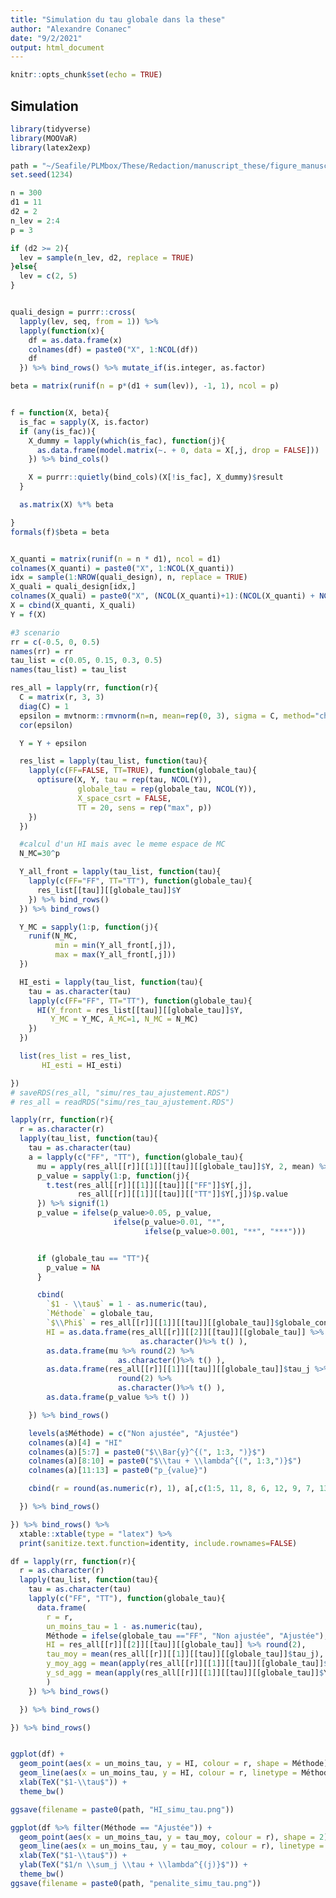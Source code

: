 ```yaml
---
title: "Simulation du tau globale dans la these"
author: "Alexandre Conanec"
date: "9/2/2021"
output: html_document
---
```


```r
knitr::opts_chunk$set(echo = TRUE)
```

## Simulation

```r
library(tidyverse)
library(MOOVaR)
library(latex2exp)

path = "~/Seafile/PLMbox/These/Redaction/manuscript_these/figure_manuscript/"
set.seed(1234)

n = 300
d1 = 11
d2 = 2
n_lev = 2:4
p = 3

if (d2 >= 2){
  lev = sample(n_lev, d2, replace = TRUE)
}else{
  lev = c(2, 5)
}


quali_design = purrr::cross(
  lapply(lev, seq, from = 1)) %>%
  lapply(function(x){
    df = as.data.frame(x)
    colnames(df) = paste0("X", 1:NCOL(df))
    df
  }) %>% bind_rows() %>% mutate_if(is.integer, as.factor)

beta = matrix(runif(n = p*(d1 + sum(lev)), -1, 1), ncol = p)


f = function(X, beta){
  is_fac = sapply(X, is.factor)
  if (any(is_fac)){
    X_dummy = lapply(which(is_fac), function(j){
      as.data.frame(model.matrix(~. + 0, data = X[,j, drop = FALSE]))
    }) %>% bind_cols()

    X = purrr::quietly(bind_cols)(X[!is_fac], X_dummy)$result
  }

  as.matrix(X) %*% beta

}
formals(f)$beta = beta


X_quanti = matrix(runif(n = n * d1), ncol = d1)
colnames(X_quanti) = paste0("X", 1:NCOL(X_quanti))
idx = sample(1:NROW(quali_design), n, replace = TRUE)
X_quali = quali_design[idx,]
colnames(X_quali) = paste0("X", (NCOL(X_quanti)+1):(NCOL(X_quanti) + NCOL(X_quali)))
X = cbind(X_quanti, X_quali)
Y = f(X)
```

```r
#3 scenario
rr = c(-0.5, 0, 0.5)
names(rr) = rr
tau_list = c(0.05, 0.15, 0.3, 0.5)
names(tau_list) = tau_list

res_all = lapply(rr, function(r){
  C = matrix(r, 3, 3)
  diag(C) = 1
  epsilon = mvtnorm::rmvnorm(n=n, mean=rep(0, 3), sigma = C, method="chol")
  cor(epsilon)

  Y = Y + epsilon

  res_list = lapply(tau_list, function(tau){
    lapply(c(FF=FALSE, TT=TRUE), function(globale_tau){
      optisure(X, Y, tau = rep(tau, NCOL(Y)),
               globale_tau = rep(globale_tau, NCOL(Y)),
               X_space_csrt = FALSE,
               TT = 20, sens = rep("max", p))
    })
  })

  #calcul d'un HI mais avec le meme espace de MC
  N_MC=30^p

  Y_all_front = lapply(tau_list, function(tau){
    lapply(c(FF="FF", TT="TT"), function(globale_tau){
      res_list[[tau]][[globale_tau]]$Y
    }) %>% bind_rows()
  }) %>% bind_rows()

  Y_MC = sapply(1:p, function(j){
    runif(N_MC,
          min = min(Y_all_front[,j]),
          max = max(Y_all_front[,j]))
  })

  HI_esti = lapply(tau_list, function(tau){
    tau = as.character(tau)
    lapply(c(FF="FF", TT="TT"), function(globale_tau){
      HI(Y_front = res_list[[tau]][[globale_tau]]$Y,
         Y_MC = Y_MC, A_MC=1, N_MC = N_MC)
    })
  })

  list(res_list = res_list,
       HI_esti = HI_esti)

})
# saveRDS(res_all, "simu/res_tau_ajustement.RDS")
# res_all = readRDS("simu/res_tau_ajustement.RDS")
```

```r
lapply(rr, function(r){
  r = as.character(r)
  lapply(tau_list, function(tau){
    tau = as.character(tau)
    a = lapply(c("FF", "TT"), function(globale_tau){
      mu = apply(res_all[[r]][[1]][[tau]][[globale_tau]]$Y, 2, mean) %>% round(2)
      p_value = sapply(1:p, function(j){
        t.test(res_all[[r]][[1]][[tau]][["FF"]]$Y[,j],
               res_all[[r]][[1]][[tau]][["TT"]]$Y[,j])$p.value
      }) %>% signif(1)
      p_value = ifelse(p_value>0.05, p_value,
                       ifelse(p_value>0.01, "*",
                              ifelse(p_value>0.001, "**", "***")))


      if (globale_tau == "TT"){
        p_value = NA
      }

      cbind(
        `$1 - \\tau$` = 1 - as.numeric(tau),
        `Méthode` = globale_tau,
        `$\\Phi$` = res_all[[r]][[1]][[tau]][[globale_tau]]$globale_confiance %>% round(2),
        HI = as.data.frame(res_all[[r]][[2]][[tau]][[globale_tau]] %>% round(2) %>%
                             as.character()%>% t() ),
        as.data.frame(mu %>% round(2) %>%
                        as.character()%>% t() ),
        as.data.frame(res_all[[r]][[1]][[tau]][[globale_tau]]$tau_j %>%
                        round(2) %>%
                        as.character()%>% t() ),
        as.data.frame(p_value %>% t() ))

    }) %>% bind_rows()

    levels(a$Méthode) = c("Non ajustée", "Ajustée")
    colnames(a)[4] = "HI"
    colnames(a)[5:7] = paste0("$\\Bar{y}^{(", 1:3, ")}$")
    colnames(a)[8:10] = paste0("$\\tau + \\lambda^{(", 1:3,")}$")
    colnames(a)[11:13] = paste0("p_{value}")

    cbind(r = round(as.numeric(r), 1), a[,c(1:5, 11, 8, 6, 12, 9, 7, 13, 10)])

  }) %>% bind_rows()

}) %>% bind_rows() %>%
  xtable::xtable(type = "latex") %>%
  print(sanitize.text.function=identity, include.rownames=FALSE)
```

```r
df = lapply(rr, function(r){
  r = as.character(r)
  lapply(tau_list, function(tau){
    tau = as.character(tau)
    lapply(c("FF", "TT"), function(globale_tau){
      data.frame(
        r = r,
        un_moins_tau = 1 - as.numeric(tau),
        Méthode = ifelse(globale_tau =="FF", "Non ajustée", "Ajustée"),
        HI = res_all[[r]][[2]][[tau]][[globale_tau]] %>% round(2),
        tau_moy = mean(res_all[[r]][[1]][[tau]][[globale_tau]]$tau_j),
        y_moy_agg = mean(apply(res_all[[r]][[1]][[tau]][[globale_tau]]$Y, 2, mean)),
        y_sd_agg = mean(apply(res_all[[r]][[1]][[tau]][[globale_tau]]$Y, 2, sd))
        )
    }) %>% bind_rows()

  }) %>% bind_rows()

}) %>% bind_rows()


ggplot(df) +
  geom_point(aes(x = un_moins_tau, y = HI, colour = r, shape = Méthode)) +
  geom_line(aes(x = un_moins_tau, y = HI, colour = r, linetype = Méthode)) +
  xlab(TeX("$1-\\tau$")) +
  theme_bw()

ggsave(filename = paste0(path, "HI_simu_tau.png"))

ggplot(df %>% filter(Méthode == "Ajustée")) +
  geom_point(aes(x = un_moins_tau, y = tau_moy, colour = r), shape = 2) +
  geom_line(aes(x = un_moins_tau, y = tau_moy, colour = r), linetype = 2) +
  xlab(TeX("$1-\\tau$")) +
  ylab(TeX("$1/n \\sum_j \\tau + \\lambda^{(j)}$")) +
  theme_bw()
ggsave(filename = paste0(path, "penalite_simu_tau.png"))
```
